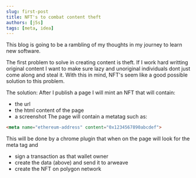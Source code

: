 ```yaml
---
slug: first-post
title: NFT's to combat content theft
authors: [j5s]
tags: [meta, idea]
---
```


This blog is going to be a rambling of my thoughts in my journey
to learn new software.  

The first problem to solve in creating content is theft.
If I work hard writting original content I want to make sure
lazy and unoriginal individuals dont just come along and
steal it. With this in mind, NFT's seem like a good possible
solution to this problem. 

The solution:
After I publish a page I will mint an NFT that will contain:
 - the url
 - the html content of the page
 - a screenshot
The page will contain a metatag such as:
```html
<meta name="ethereum-address" content="0x1234567890abcdef">
```
This will be done by a chrome plugin that when on the page will look for the meta tag and
 - sign a transaction as that wallet owner
 - create the data (above) and send it to arweave
 - create the NFT on polygon network
